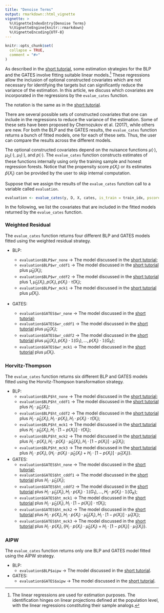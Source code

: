 ```yaml
---
title: "Denoise Terms"
output: rmarkdown::html_vignette
vignette: >
  %\VignetteIndexEntry{Denoise Terms}
  %\VignetteEngine{knitr::rmarkdown}
  %\VignetteEncoding{UTF-8}
---
```


```r
knitr::opts_chunk$set(
  collapse = TRUE,
  comment = "#>"
)
```

As described in the [short tutorial](https://riccardo-df.github.io/evaluCATE/articles/evalue-cates-short-tutorial.html), some estimation strategies for the BLP and the GATES involve fitting suitable linear models.[^1] These regressions allow the inclusion of optional constructed covariates which are not necessary for identifying the targets but can significantly reduce the variance of the estimation. In this article, we discuss which covariates are incorporated in the regressions by the `evalue_cates` function.

The notation is the same as in the [short tutorial](https://riccardo-df.github.io/evaluCATE/articles/evalue-cates-short-tutorial.html).

There are several possible sets of constructed covariates that one can include in the regressions to reduce the variance of the estimation. Some of these sets have been proposed by Chernozukov et al. (2017), while others are new. For both the BLP and the GATES results, the `evalue_cates` function returns a bunch of fitted models, one for each of these sets. Thus, the user can compare the results across the different models.

The optional constructed covariates depend on the nuisance functions $\mu ( \cdot )$, $\mu_0 ( \cdot )$, $\mu_1 ( \cdot )$, and $p ( \cdot )$. The `evalue_cates` function constructs estimates of these functions internally using only the training sample and honest regression forests. Notice that the propensity score $p ( X_i )$ or its estimates $\hat{p} ( X_i )$ can be provided by the user to skip internal computation.

Suppose that we assign the results of the `evalue_cates` function call to a variable called `evaluation`.

```r
evaluation <- evalue_cates(y, D, X, cates, is_train = train_idx, pscore = pscore)
```

In the following, we list the covariates that are included in the fitted models returned by the `evalue_cates` function. 

### Weighted Residual
The `evalue_cates` function returns four different BLP and GATES models fitted using the weighted residual strategy.

- BLP:

  * `evaluation$BLP$wr_none` &rarr; The model discussed in the [short tutorial](https://riccardo-df.github.io/evaluCATE/articles/evalue-cates-short-tutorial.html);
  * `evaluation$BLP$wr_cddf1` &rarr; The model discussed in the [short tutorial](https://riccardo-df.github.io/evaluCATE/articles/evalue-cates-short-tutorial.html) plus $\hat{\mu}_0 ( X_i )$;
  * `evaluation$BLP$wr_cddf2` &rarr; The model discussed in the [short tutorial](https://riccardo-df.github.io/evaluCATE/articles/evalue-cates-short-tutorial.html) plus $1, \hat{\mu}_0 ( X_i ), p ( X_i ), p ( X_i ) \cdot \hat{\tau} ( X_i )$;
  * `evaluation$BLP$wr_mck1` &rarr; The model discussed in the [short tutorial](https://riccardo-df.github.io/evaluCATE/articles/evalue-cates-short-tutorial.html) plus $\hat{\mu} ( X_i )$.

- GATES:
  * `evaluation$GATES$wr_none` &rarr; The model discussed in the [short tutorial](https://riccardo-df.github.io/evaluCATE/articles/evalue-cates-short-tutorial.html);
  * `evaluation$GATES$wr_cddf1` &rarr; The model discussed in the [short tutorial](https://riccardo-df.github.io/evaluCATE/articles/evalue-cates-short-tutorial.html) plus $\hat{\mu}_0 ( X_i )$; 
  * `evaluation$GATES$wr_cddf2` &rarr; The model discussed in the [short tutorial](https://riccardo-df.github.io/evaluCATE/articles/evalue-cates-short-tutorial.html) plus $\hat{\mu}_0 ( X_i ), p ( X_i ) \cdot \mathbb{1} (G_1), \dots, p ( X_i ) \cdot \mathbb{1} (G_K)$; 
  * `evaluation$GATES$wr_mck1` &rarr; The model discussed in the [short tutorial](https://riccardo-df.github.io/evaluCATE/articles/evalue-cates-short-tutorial.html) plus $\hat{\mu} ( X_i )$.
  
### Horvitz-Thompson 
The `evalue_cates` function returns six different BLP and GATES models fitted using the Horvitz-Thompson transformation strategy.

- BLP:
  * `evaluation$BLP$ht_none` &rarr; The model discussed in the [short tutorial](https://riccardo-df.github.io/evaluCATE/articles/evalue-cates-short-tutorial.html);
  * `evaluation$BLP$ht_cddf1` &rarr; The model discussed in the [short tutorial](https://riccardo-df.github.io/evaluCATE/articles/evalue-cates-short-tutorial.html) plus $H_i \cdot \hat{\mu}_0 ( X_i )$;
  * `evaluation$BLP$ht_cddf2` &rarr; The model discussed in the [short tutorial](https://riccardo-df.github.io/evaluCATE/articles/evalue-cates-short-tutorial.html) plus $H_i \cdot \hat{\mu}_0 ( X_i ), H_i \cdot p ( X_i ), H_i \cdot p ( X_i ) \cdot \hat{\tau} ( X_i )$;
  * `evaluation$BLP$ht_mck1` &rarr; The model discussed in the [short tutorial](https://riccardo-df.github.io/evaluCATE/articles/evalue-cates-short-tutorial.html) plus $H_i \cdot \hat{\mu}_0 ( X_i ), H_i \cdot [ 1 - p ( X_i ) ] \cdot \hat{\tau} ( X_i )$;
  * `evaluation$BLP$ht_mck2` &rarr; The model discussed in the [short tutorial](https://riccardo-df.github.io/evaluCATE/articles/evalue-cates-short-tutorial.html) plus $H_i \cdot p ( X_i ), H_i \cdot p ( X_i ) \cdot \hat{\mu}_0 ( X_i ), H_i \cdot [ 1 - p ( X_i ) ] \cdot \hat{\mu}_1 ( X_i )$;
  * `evaluation$BLP$ht_mck3` &rarr; The model discussed in the [short tutorial](https://riccardo-df.github.io/evaluCATE/articles/evalue-cates-short-tutorial.html) plus $H_i \cdot p ( X_i ), \{ H_i \cdot p ( X_i ) \cdot \hat{\mu}_0 ( X_i ) + H_i \cdot [ 1 - p ( X_i ) ] \cdot \hat{\mu}_1 ( X_i ) \}$.

- GATES:
  * `evaluation$GATES$ht_none` &rarr; The model discussed in the [short tutorial](https://riccardo-df.github.io/evaluCATE/articles/evalue-cates-short-tutorial.html);
  * `evaluation$GATES$ht_cddf1` &rarr; The model discussed in the [short tutorial](https://riccardo-df.github.io/evaluCATE/articles/evalue-cates-short-tutorial.html) plus  $H_i \cdot \hat{\mu}_0 ( X_i )$; 
  * `evaluation$GATES$ht_cddf2` &rarr; The model discussed in the [short tutorial](https://riccardo-df.github.io/evaluCATE/articles/evalue-cates-short-tutorial.html) plus $H_i \cdot \hat{\mu}_0 ( X_i ), H_i \cdot p ( X_i ) \cdot \mathbb{1} (G_1), \dots, H_i \cdot p ( X_i ) \cdot \mathbb{1} (G_K)$; 
  * `evaluation$GATES$ht_mck1` &rarr; The model discussed in the [short tutorial](https://riccardo-df.github.io/evaluCATE/articles/evalue-cates-short-tutorial.html) plus $H_i \cdot \hat{\mu}_0 ( X_i ), H_i \cdot [ 1 - p ( X_i ) ] \cdot \hat{\tau} ( X_i )$; 
  * `evaluation$GATES$ht_mck2` &rarr; The model discussed in the [short tutorial](https://riccardo-df.github.io/evaluCATE/articles/evalue-cates-short-tutorial.html) plus $H_i \cdot p ( X_i ), H_i \cdot p ( X_i ) \cdot \hat{\mu}_0 ( X_i ), H_i \cdot [ 1 - p ( X_i ) ] \cdot \hat{\mu}_1 ( X_i )$; 
  * `evaluation$GATES$ht_mck3` &rarr; The model discussed in the [short tutorial](https://riccardo-df.github.io/evaluCATE/articles/evalue-cates-short-tutorial.html) plus $H_i \cdot p ( X_i ), \{ H_i \cdot p ( X_i ) \cdot \hat{\mu}_0 ( X_i ) + H_i \cdot [ 1 - p ( X_i ) ] \cdot \hat{\mu}_1 ( X_i ) \}$. 
  
### AIPW
The `evalue_cates` function returns only one BLP and GATES model fitted using the AIPW strategy.  

- BLP:
  * `evaluation$BLP$aipw` &rarr; The model discussed in the [short tutorial](https://riccardo-df.github.io/evaluCATE/articles/evalue-cates-short-tutorial.html).
  
- GATES:
  * `evaluation$GATES$aipw` &rarr; The model discussed in the [short tutorial](https://riccardo-df.github.io/evaluCATE/articles/evalue-cates-short-tutorial.html).
  
[^1]: The linear regressions are used for estimation purposes. The identification hinges on linear projections defined at the population level, with the linear regressions constituting their sample analogs.

